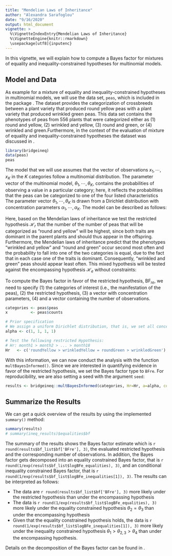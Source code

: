 ```yaml
---
title: "Mendelian Laws of Inheritance"
author: "Alexandra Sarafoglou"
date: "9/16/2020"
output: html_document
vignette: >
  %\VignetteIndexEntry{Mendelian Laws of Inheritance}
  %\VignetteEngine{knitr::rmarkdown}
  \usepackage[utf8]{inputenc}
---
```


In this vignette, we will explain how to compute a Bayes factor for mixtures of equality and inequality-constrained hypotheses for multinomial models. 

## Model and Data

As example for a mixture of equality and inequality-constrained hypotheses in multinomial models, we will use the data set, `peas`, which is included in the package \code{bridgeineq}. The dataset provides the categorization of crossbreeds between a plant variety that produced round yellow peas with a plant variety that produced wrinkled green peas. This data set contains the phenotypes of peas from 556 plants that were categorized either as (1) round and yellow, (2) wrinkled and yellow, (3) round and green, or (4) wrinkled and green.Furthermore, in the context of the evaluation of mixture of equality and inequality-constrained hypotheses the dataset was discussed in \citeA{sarafoglou2020evaluatingPreprint}. 

```r
library(bridgeineq)
data(peas)
peas
```

The model that we will use assumes that the vector of observations $x_1, \cdots, x_K$ in the $K$ categories follow a multinomial distribution. The parameter vector of the multinomial model, $\theta_1, \cdots, \theta_K$, contains the probabilities of observing a value in a particular category; here, it reflects the probabilities that the peas can be categorized to one of the four listed characteristics The parameter vector $\theta_1, \cdots, \theta_K$ is drawn from a Dirichlet distribution with concentration parameters $\alpha_1, \cdots, \alpha_K$. The model can be described as follows:

\begin{align}
  x_1, \cdots, x_K &\sim \text{Multinomial}(\sum_{k = 1}^K x_k, \theta_1, \cdots, \theta_K) \\
  \theta_1, \cdots, \theta_K &\sim \text{Dirichlet}(\alpha_1, \cdots, \alpha_K) \\
\end{align}

Here, based on the Mendelian laws of inheritance we test the restricted hypothesis $\mathcal{H}_r$ that the number of the number of peas that will be categorized as "round and yellow" will be highest, since both traits are dominant in the parent plants and should thus appear in the offspring. Furthermore, the Mendelian laws of inheritance predict that the phenotypes "wrinkled and yellow" and "round and green" occur second most often and the probability to fall into one of the two categories is equal, due to the fact that in each case one of the traits is dominant. Consequently, "wrinkled and green" peas should appear least often. This mixed hypothesis will be tested against the encompassing hypothesis $\mathcal{H}_e$ without constraints:

\begin{align*}
    \mathcal{H}_m &: \theta_{1} > \theta_{2} = \theta_{3} > \theta_{4} \\
    \mathcal{H}_e &: \theta_1, \theta_2,  \theta_{3}, \theta_{4}.
\end{align*}

To compute the Bayes factor in favor of the restricted hypothesis, $\text{BF}_{re}$, we need to specify (1) the categories of interest (i.e., the manifestation of the peas), (2) the restricted hypothesis, (3) a vector with concentration parameters, (4) and a vector containing the number of observations. 

```r
categories <- peas$peas
x          <- peas$counts

# Prior specification 
# We assign a uniform Dirichlet distribution, that is, we set all concentration parameters to 1
alpha <- c(1, 1, 1, 1)

# Test the following restricted Hypothesis:
# Hr: month1 > month2 > ... > month18 
Hr   <- c('roundYellow > wrinkledYellow = roundGreen > wrinkledGreen')
```

With this information, we can now conduct the analysis with the function `multBayesInformed()`. Since we are interested in quantifying evidence in favor of the restricted hypothesis, we set the Bayes factor type to `BFre`. For reproducibility, we are also setting a seed with the argument `seed`:

```r
results <- bridgeineq::multBayesInformed(categories, Hr=Hr, a=alpha, counts=x, bf_type = 'BFre', seed = 2020)
```

## Summarize the Results

We can get a quick overview of the results by using the implemented `summary()` method:

```r
summary(results)
# summary(ineq_results)$equalities$bf
```

The summary of the results shows the Bayes factor estimate which is `r round(results$bf_list$bf['BFre'], 3)`, the evaluated restricted hypothesis and the corresponding number of observations. In addition, the Bayes factor gets decomposed into an equality constrained Bayes factor, that is `r round(1/exp(results$bf_list$logBFe_equalities), 3)`, and an conditional inequality constrained Bayes factor, that is `r round(1/exp(results$bf_list$logBFe_inequalities[1]), 3)`. The results can be interpreted as follows:

  - The data are `r round(results$bf_list$bf['BFre'], 3)` more likely under the restricted hypothesis than under the encompassing hypothesis
  - The data is `r round(1/exp(results$bf_list$logBFe_equalities), 3)` more likely under the equality constrained hypothesis $\theta_{2} = \theta_{3}$ than under the encompassing hypothesis
  - Given that the equality constrained hypothesis holds, the data is `r round(1/exp(results$bf_list$logBFe_inequalities[1]), 3)` more likely under the inequality constrained hypothesis $\theta_{1} > \theta_{2,3} > \theta_{4}$ than under the encompassing hypothesis.
  
Details on the decomposition of the Bayes factor can be found in \citeA{sarafoglou2020evaluatingPreprint}.